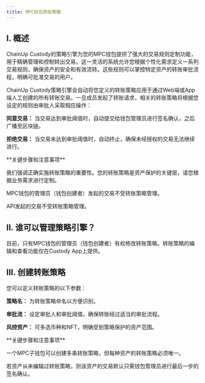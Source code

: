 ---
title: MPC钱包转账策略
---

## I. 概述
ChainUp Custody的策略引擎为您的MPC钱包提供了强大的交易规则定制功能，用于精确管理和控制转出交易。这一灵活的系统允许您根据个性化需求定义一系列交易规则，确保资产的安全和有效流转。这些规则可以掌控特定资产的转账审批流程，明确可批准交易的用户。


ChainUp Custody策略引擎会自动将您定义的转账策略应用于通过Web端或App端人工创建的所有转账交易。一旦成员发起了转账请求，相关的转账策略将根据您设定的规则由审批人采取相应操作：

**同意交易：** 当交易达到审批阈值时，自动提交给钱包管理员进行签名确认，之后广播至区块链。

**拒绝交易：** 当交易未达到审批阈值时，自动终止，确保未经授权的交易无法继续进行。



<Warning>
**关键步骤和注意事项**

我们强调正确实施转账策略的重要性。您的转账策略是资产保护的关键层，请您根据业务需求进行定制。

MPC钱包的管理员（钱包创建者）发起的交易不受转账策略管理。

API发起的交易不受转账策略管理。
</Warning>



## II. 谁可以管理策略引擎？

目前，只有MPC钱包的管理员（钱包创建者）有权修改转账策略。转账策略的编辑和查看功能仅在Custody App上提供。




## III. 创建转账策略

您可以定义转账策略的以下参数：

**策略名：** 为转账策略命名以方便识别。

**审批流：** 设定审批人和审批阈值，确保转账经过适当的审批流程。

**风控资产：** 可多选币种和NFT，明确受到策略保护的资产范围。




<Warning>
**关键步骤和注意事项**

一个MPC子钱包可以创建多条转账策略，但每种资产的转账策略必须唯一。

若资产从未编辑过转账策略，则该资产的交易默认只需钱包管理员进行最后一步的签名确认。
</Warning>